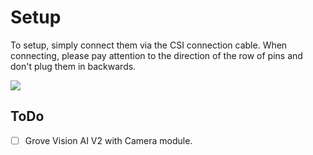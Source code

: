# Setup

To setup, simply connect them via the CSI connection cable. When connecting, please pay attention to the direction of the row of pins and don't plug them in backwards.

![](https://files.seeedstudio.com/wiki/grove-vision-ai-v2/9.gif)

## ToDo

- [ ] Grove Vision AI V2 with Camera module.